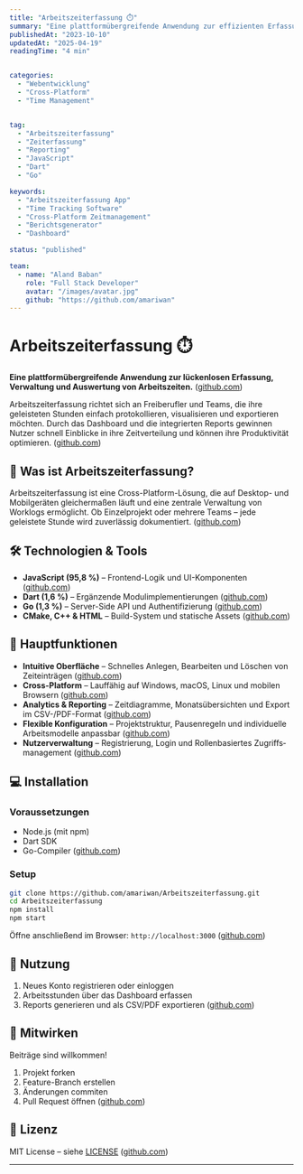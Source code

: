 ```yaml
---
title: "Arbeitszeiterfassung ⏱️"
summary: "Eine plattformübergreifende Anwendung zur effizienten Erfassung und Analyse von Arbeitszeiten mit umfangreichen Reporting-Funktionen."
publishedAt: "2023-10-10"
updatedAt: "2025-04-19"
readingTime: "4 min"


categories:
  - "Webentwicklung"
  - "Cross-Platform"
  - "Time Management"


tag:
  - "Arbeitszeiterfassung"
  - "Zeiterfassung"
  - "Reporting"
  - "JavaScript"
  - "Dart"
  - "Go"

keywords:
  - "Arbeitszeiterfassung App"
  - "Time Tracking Software"
  - "Cross-Platform Zeitmanagement"
  - "Berichtsgenerator"
  - "Dashboard"

status: "published"

team:
  - name: "Aland Baban"
    role: "Full Stack Developer"
    avatar: "/images/avatar.jpg"
    github: "https://github.com/amariwan"
---
```


# Arbeitszeiterfassung ⏱️

**Eine plattformübergreifende Anwendung zur lückenlosen Erfassung, Verwaltung und Auswertung von Arbeitszeiten.** ([github.com][1])

Arbeitszeiterfassung richtet sich an Freiberufler und Teams, die ihre geleisteten Stunden einfach protokollieren, visualisieren und exportieren möchten. Durch das Dashboard und die integrierten Reports gewinnen Nutzer schnell Einblicke in ihre Zeitverteilung und können ihre Produktivität optimieren. ([github.com][1])

## 🚀 Was ist Arbeitszeiterfassung?

Arbeitszeiterfassung ist eine Cross-Platform-Lösung, die auf Desktop- und Mobilgeräten gleichermaßen läuft und eine zentrale Verwaltung von Worklogs ermöglicht. Ob Einzelprojekt oder mehrere Teams – jede geleistete Stunde wird zuverlässig dokumentiert. ([github.com][1])

## 🛠️ Technologien & Tools

* **JavaScript (95,8 %)** – Frontend-Logik und UI-Komponenten ([github.com][1])
* **Dart (1,6 %)** – Ergänzende Modulimplementierungen ([github.com][1])
* **Go (1,3 %)** – Server-Side API und Authentifizierung ([github.com][1])
* **CMake, C++ & HTML** – Build-System und statische Assets ([github.com][1])

## 🔑 Hauptfunktionen

* **Intuitive Oberfläche** – Schnelles Anlegen, Bearbeiten und Löschen von Zeit­einträgen ([github.com][1])
* **Cross-Platform** – Lauffähig auf Windows, macOS, Linux und mobilen Browsern ([github.com][1])
* **Analytics & Reporting** – Zeitdiagramme, Monats­übersichten und Export im CSV-/PDF-Format ([github.com][1])
* **Flexible Konfiguration** – Projekt­struktur, Pausenregeln und individuelle Arbeitsmodelle anpassbar ([github.com][1])
* **Nutzer­verwaltung** – Registrierung, Login und Rollen­basiertes Zugriffs­management ([github.com][1])

## 💻 Installation

### Voraussetzungen

* Node.js (mit npm)
* Dart SDK
* Go-Compiler ([github.com][1])

### Setup

```bash
git clone https://github.com/amariwan/Arbeitszeiterfassung.git
cd Arbeitszeiterfassung
npm install
npm start
```

Öffne anschließend im Browser: `http://localhost:3000` ([github.com][1])

## 🚀 Nutzung

1. Neues Konto registrieren oder einloggen
2. Arbeitsstunden über das Dashboard erfassen
3. Reports generieren und als CSV/PDF exportieren ([github.com][1])

## 🤝 Mitwirken

Beiträge sind willkommen!

1. Projekt forken
2. Feature-Branch erstellen
3. Änderungen commiten
4. Pull Request öffnen ([github.com][1])

## 📜 Lizenz

MIT License – siehe [LICENSE](https://github.com/amariwan/Arbeitszeiterfassung/blob/master/LICENSE) ([github.com][1])

---

[1]: https://github.com/amariwan/Arbeitszeiterfassung "GitHub - amariwan/Arbeitszeiterfassung"
[2]: https://github.com/amariwan/Arbeitszeiterfassung/commits/master/ "Commits · amariwan/Arbeitszeiterfassung · GitHub"
